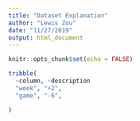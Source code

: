 ```yaml
---
title: "Dataset Explanation"
author: "Lewis Zou"
date: "11/27/2019"
output: html_document
---
```


```r
knitr::opts_chunk$set(echo = FALSE)


```


```r
tribble(
  ~column, ~description
  "week", "+2",
  "game", "-6",

)
```

